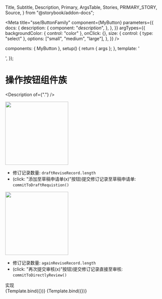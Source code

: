   Title,
  Subtitle,
  Description,
  Primary,
  ArgsTable,
  Stories,
  PRIMARY_STORY,
  Source,
} from "@storybook/addon-docs";

<Meta
  title="sse/ButtonFamily"
  component={MyButton}
  parameters={{
    docs: {
      description: {
        component: "_description_",
      },
    },
  }}
  argTypes={{
    backgroundColor: { control: "color" },
    onClick: {},
    size: {
      control: { type: "select" },
      options: ["small", "medium", "large"],
    },
  }}
/>

  components: { MyButton },
  setup() {
    return { args };
  },
  template: '<div><my-button v-bind="args" /></div>',
});

# 操作按钮组件族

<Description of={"."} />

<div>
  <img src={AddToDraftReviseRequistionButton} width="200" />
</div>

- 修订记录数量: `draftReviseRecord.length`
- (click: "添加至草稿申请单(x)"按钮)提交修订记录至草稿申请单: `commitToDraftRequistion()`

<div>
  <img src={AgainCommitReviewButton} width="200" />
</div>

- 修订记录数量: `againReviseRecord.length`
- (click: "再次提交审核(x)"按钮)提交修订记录直接至审核:  `commitToDirectlyReview()`

<div className="subheading">实现</div>

<Canvas columns={5}>
  <Story name="Secondary" args={{ label: "secondary" }}>
    {Template.bind({})}
  </Story>
  <Story name="Large" args={{ size: "large", label: "Button" }}>
    {Template.bind({})}
  </Story>
</Canvas>

<!--<div className="subheading">使用示例</div>
<Source dark id="." />

<div className="subheading">状态图、类图、序列图等</div>

<Chart />-->

<style>
  {`
    .subheading {
      --mediumdark: '#999999';
      font-weight: 900;
      font-size: 16px;
      color: #999;
      letter-spacing: 6px;
      line-height: 24px;
      text-transform: uppercase;
      margin-bottom: 12px;
      margin-top: 40px;
    }
`}
</style>
